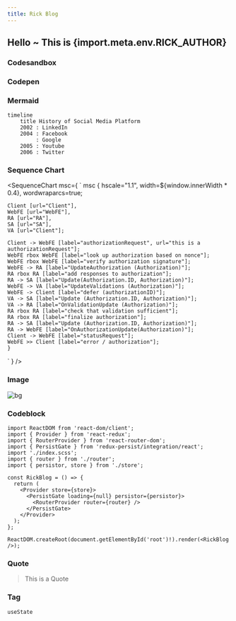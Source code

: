 ```yaml
---
title: Rick Blog
---
```


## Hello ~ This is {import.meta.env.RICK_AUTHOR}

### Codesandbox

<Codesandbox id="three-js-initial-forked-xokzl7" />

### Codepen

<Codepen id="LYVqMYb" />

### Mermaid

```mermaid
timeline
    title History of Social Media Platform
    2002 : LinkedIn
    2004 : Facebook
         : Google
    2005 : Youtube
    2006 : Twitter
```

### Sequence Chart

<SequenceChart msc={
`
msc {
    hscale="1.1",
    width=${window.innerWidth * 0.4},
    wordwraparcs=true;

    Client [url="Client"],
    WebFE [url="WebFE"],
    RA [url="RA"],
    SA [url="SA"],
    VA [url="Client"];

    Client -> WebFE [label="authorizationRequest", url="this is a authorizationRequest"];
    WebFE rbox WebFE [label="look up authorization based on nonce"];
    WebFE rbox WebFE [label="verify authorization signature"];
    WebFE -> RA [label="UpdateAuthorization (Authorization)"];
    RA rbox RA [label="add responses to authorization"];
    RA -> SA [label="Update(Authorization.ID, Authorization)"];
    WebFE -> VA [label="UpdateValidations (Authorization)"];
    WebFE -> Client [label="defer (authorizationID)"];
    VA -> SA [label="Update (Authorization.ID, Authorization)"];
    VA -> RA [label="OnValidationUpdate (Authorization)"];
    RA rbox RA [label="check that validation sufficient"];
    RA rbox RA [label="finalize authorization"];
    RA -> SA [label="Update (Authorization.ID, Authorization)"];
    RA -> WebFE [label="OnAuthorizationUpdate(Authorization)"];
    Client -> WebFE [label="statusRequest"];
    WebFE >> Client [label="error / authorization"];
    }

`
} />

### Image

![bg](https://cdn.jsdelivr.net/gh/rick-chou/rick-assets/jpg/43.jpg)

### Codeblock

```tsx filename="demo.tsx"
import ReactDOM from 'react-dom/client';
import { Provider } from 'react-redux';
import { RouterProvider } from 'react-router-dom';
import { PersistGate } from 'redux-persist/integration/react';
import './index.scss';
import { router } from './router';
import { persistor, store } from './store';

const RickBlog = () => {
  return (
    <Provider store={store}>
      <PersistGate loading={null} persistor={persistor}>
        <RouterProvider router={router} />
      </PersistGate>
    </Provider>
  );
};

ReactDOM.createRoot(document.getElementById('root')!).render(<RickBlog />);
```

### Quote

> This is a Quote

### Tag

`useState`

